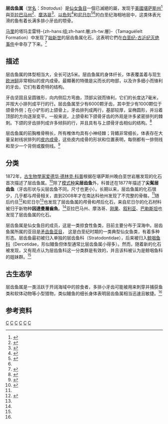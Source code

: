 {{noteTA
|1=zh-cn:马里; zh-hk:馬里; zh-tw:馬利
|G1=U
}}
{{Automatic taxobox
| taxon = Stratodus
| fossil_range = {{fossilrange|马斯特里赫特期|始新世|[[白堊紀|白堊紀]]晚期至[[始新世|始新世]]}}
| authority = Cope, 1872
| parent_authority = [[愛德華·德林克·科普|Cope]], 1872
| image = [[File:Stratodus_DB12.jpg|260px]]
| image_caption = 尖层齿鱼复原图
| type_species = '''尖层齿鱼<br />''Stratodus apicalis'''''
| type_species_authority = Cope, 1872
| display_parents = 2
| subdivision_ranks = 其他[[物種|物種]]
| subdivision =
*'''尖髯层齿鱼 ''S. oxypogon'''''<br />{{small|Cope, 1877}}
*'''因達曼層齒魚 ''S. indamanensis'''''<br />{{small|Michaut, 2012}}
}}
'''层齿鱼属'''（[[学名|学名]]：''Stratodus''）是[[仙女鱼目|仙女鱼目]]一個已滅絕的屬，发现于[[美國|美國]][[堪萨斯州|堪萨斯州]]<ref>{{cite journal|last=Cope|first=E. D.|year=1872|title=On the Families of Fishes of the Cretaceous Formation of Kansas|journal=''Proceedings of the American Philosophical Society''|volume=12|issue=88|pages=327-357|issn=0003-049X|oclc=25267062|url=https://www.biodiversitylibrary.org/page/34968731#page/341/mode/1up|access-date=2022-05-27|archive-date=2022-06-11|archive-url=https://web.archive.org/web/20220611132646/https://www.biodiversitylibrary.org/page/34968731#page/341/mode/1up}}</ref>與[[亚拉巴马州|亚拉巴马州]]<ref>{{cite report|last=Eargle|first=D. H.|year=1948|title=Correlation of pre-Selma Upper Cretaceous rocks in northeastern Mississippi and northwestern Alabama|series=Oil and Gas Investigation Chart|publisher=U.S. Geological Survey|volume=35|doi=10.3133/oc35}}</ref>、[[摩洛哥|摩洛哥]]<ref>{{Cite journal|last=Tabaste |first=N.|year=1963|title=Étude des restes de poissons du Crétacé saharien|journal=''Memoires de l'Institute Francais d'Afrique Noire''|volume=68|pages=438-485|language=fr}}</ref>、[[以色列|以色列]]<ref>{{Cite journal|last=Lewy|first=Z.|last2=Milner|first2=A. C.|last3=Patterson|first3=C.|year=1992|title=Remarkably preserved natural endocranial casts of pterosaur and fish from the Late Cretaceous of Israel|journal=''Geological Survey of Israel Current Research''|volume=7|pages=31-35}}</ref>和[[尼日尔|尼日尔]]<ref>{{Cite journal|last=Moody|first=R. T. J.|last2=Sutcliffe|first2=P. J. C.|year=1991|title=The Cretaceous deposits of the Iullemmeden Basin of Niger, central West Africa|journal=''Cretaceous Research''|issn=0195-6671|volume=12|issue=2|pages=137-157|doi=10.1016/S0195-6671(05)80021-7}}</ref><ref name="Michaut"/>的白垩纪海相地层中，这类体表光滑的鱼有着长满多排小牙齿的颚骨。

[[马里|马里]]的塔玛圭雷特-{zh-hans:组;zh-hant:層;zh-tw:層}-（Tamaguélelt Formation）中发现了[[始新世|始新世]]的层齿鱼属化石，这表明它們在[[白垩纪-古近纪灭绝事件|白垩纪-古近纪灭绝事件]]中幸存了下来。<ref>{{cite journal|last1=O'Leary|first1=M. A.|last2=Bouare|first2=M. L.|last3=Claeson|first3=K.|last4=Heilbronn|first4=K.|last5=Hill|first5=R. V.|last6=Sessa|first6=J.|last7=Sissoko|first7=F.|last8=Tapanila|first8=L.|last9=Roberts|first9=E. M.|year=2019|title=Stratigraphy and paleobiology of the Upper Cretaceous-Lower Paleogene sediments from the Trans-Saharan Seaway in Mali|journal=''Bulletin of the American Museum of Natural History''|issn=0003-0090|volume=436|pages=1-177|doi=10.7934/p2735|url=https://digitallibrary.amnh.org/handle/2246/6950|access-date=2022-05-27|archive-date=2021-05-06|archive-url=https://web.archive.org/web/20210506062521/https://digitallibrary.amnh.org/handle/2246/6950}}</ref>

==描述==
层齿鱼属的体型相当大，全长可达5米。层齿鱼属的身体纤长，体表覆盖着与现生[[欧洲鲟|欧洲鲟]]非常相似的皮内成骨。最顯著的特徵是尖而长的吻部，以及许多细小而锋利的牙齿，它们有着奇特的结构。

牙齿坚固且呈圆锥形，向内侧后方弯曲，顶部尖锐而锋利，它们的长度达7毫米，并按大小排列成平行的行。层齿鱼属至少有6000颗牙齿，其中至少有1000颗位于颌骨外侧；在小铲形的上颌骨上，牙齿排列成两行，基部较厚，呈椭圆形，并沿着顶部的方向逐渐变平。一般来说，上颌骨和下颌骨牙齿的外观是许多紧密排列的棘刺。下颌的牙齿排列成许多倾斜的行，并且具有与上颌骨牙齿相似的结构。<ref name="Michaut">{{cite book|last=Michaut|first=M.|year=2012|title=Stratodontidae, Maastrichtien du Niger, partie 1|pages=97 pp. (pt. 1 & 2), 48 figs, 22 pls|language=fr}}</ref>

层齿鱼属的前胸椎骨稍长，所有椎体均具有小神经棘；背鳍非常细长，体表存在大量呈射线状排列的[[皮内成骨|皮内成骨]]，这些皮内成骨的形状和位置表明，每侧都有一排侧线和至少一个背侧或腹侧线。<ref name="Lynn">{{cite conference|last=Lynn|first=H.|year=2008|title=A Nearly Complete Specimen of ''Stratodus apicalis'' (Teleostei: Dercetidae) from the Upper Niobrara Formation of South Dakota, USA|conference=68th Annual Meeting. Society of Vertebrate Paleontology|doi=10.13140/RG.2.2.31483.41769|doi-access=free}}</ref>

==分类==
1872年，[[古生物學家|古生物學家]][[爱德华·德林克·科普|爱德华·德林克·科普]]根据在堪萨斯州晚白垩世岩層发现的化石首次描述了层齿鱼属。<ref>{{cite journal|last=Cope|first=E. D.|year=1872|title=Note on some Cretaceous Vertebrata in the State Agricultural College of Kansas|journal=''Proceedings of the American Philosophical Society''|volume=12|issue=87|pages=168-170|issn=0003-049X|url=https://www.biodiversitylibrary.org/item/108737#page/182/mode/1up|access-date=2022-05-27|archive-date=2022-05-27|archive-url=https://web.archive.org/web/20220527043824/https://www.biodiversitylibrary.org/item/108737#page/182/mode/1up}}</ref>除了[[模式种|模式种]]'''尖层齿鱼'''外，科普还在1877年描述了'''尖髯层齿鱼'''（牙齿形状与尖层齿鱼不同，尺寸也更小）。长期以来，层齿鱼属的化石很少，几乎都与颅骨相关，直到2008年才在南达科他州发现了不完整的骨骼，<ref name="Lynn"/>随后约旦<ref name="Kaddumi">{{cite book|last=Kaddumi|first=H.|year=2009|chapter=Maastrichtian Fossil Fishes (Actinopterygii) of the Muwaqqar Chalk Marl Formation of Harrana|title=''Fossils of the Harrana Fauna and the Adjacent Areas''|publisher=Eternal River Museum of Natural History|pages=195-203}}</ref>和尼日尔<ref name="Michaut"/>也发现了层齿鱼属的颅骨和颅后化石，来自尼日尔的化石材料被归于新物种'''因達曼層齒魚'''。<ref name="Michaut"/>亚拉巴马州、摩洛哥、[[刚果|刚果]]、[[叙利亚|叙利亚]]、[[巴勒斯坦|巴勒斯坦]]也发现了层齿鱼属的化石。

层齿鱼属是仙女鱼目的成员，这是一类掠食性鱼类，目前主要分布于深海中。层齿鱼属所属的亚目是[[矛齿鱼亚目|矛齿鱼亚目]]， 这是白垩纪时期的一类典型仙女鱼类，有着多种形态。层齿鱼最初被归入单独的层齿鱼科（Stratodontidae），后来被归入[[鲸咽鱼科|鲸咽鱼科]]（Dercetidae，形似鳗鱼但体型通常比层齿鱼属小得多）。然而，随着新的化石被发现，又有观点认为层齿鱼科这一分类群是有效的，并且该科被认为是鲸咽鱼科的姐妹群。<ref name="Michaut"/>

==古生态学==
层齿鱼属是一类活跃于开阔海域中的掠食者，多排小牙齿可能被用来刺穿并捕获鱼类和软体动物等小型猎物，类似鳗鱼的细长身体表明层齿鱼属相当迅速且敏捷。<ref name="Kaddumi"/>

==参考资料==
{{Reflist}}

{{taxonbar}}
[[Category:1872年描述的分类群|C]] 
[[Category:仙女魚目|C]] 
[[Category:矛齿鱼亚目|C]]
[[Category:古新世魚類|C]]
[[Category:始新世魚類|C]]
[[Category:白堊紀魚類|C]]